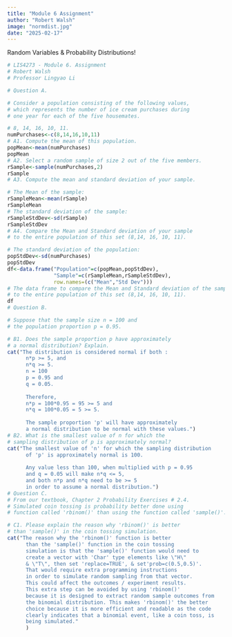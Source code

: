 ```yaml
---
title: "Module 6 Assignment"
author: "Robert Walsh"
image: "normdist.jpg"
date: "2025-02-17"
---
```


Random Variables & Probability Distributions!

```r
# LIS4273 - Module 6. Assignment
# Robert Walsh
# Professor Lingyao Li

# Question A.

# Consider a population consisting of the following values,
# which represents the number of ice cream purchases during
# one year for each of the five housemates.

# 8, 14, 16, 10, 11.
numPurchases<-c(8,14,16,10,11)
# A1. Compute the mean of this population.
popMean<-mean(numPurchases)
popMean
# A2. Select a random sample of size 2 out of the five members.
rSample<-sample(numPurchases,2)
rSample
# A3. Compute the mean and standard deviation of your sample.

# The Mean of the sample:
rSampleMean<-mean(rSample)
rSampleMean
# The standard deviation of the sample:
rSampleStdDev<-sd(rSample)
rSampleStdDev
# A4. Compare the Mean and Standard deviation of your sample
# to the entire population of this set (8,14, 16, 10, 11).

# The standard deviation of the population:
popStdDev<-sd(numPurchases)
popStdDev
df<-data.frame("Population"=c(popMean,popStdDev),
               "Sample"=c(rSampleMean,rSampleStdDev),
               row.names=(c("Mean","Std Dev")))
# The data frame to compare the Mean and Standard deviation of the sample
# to the entire population of this set (8,14, 16, 10, 11).
df
# Question B. 

# Suppose that the sample size n = 100 and
# the population proportion p = 0.95.

# B1. Does the sample proportion p have approximately
# a normal distribution? Explain.
cat("The distribution is considered normal if both :
      n*p >= 5, and
      n*q >= 5.
      n = 100
      p = 0.95 and 
      q = 0.05.
      
      Therefore,
      n*p = 100*0.95 = 95 >= 5 and
      n*q = 100*0.05 = 5 >= 5.
      
      The sample proportion 'p' will have approximately
      a normal distribution to be normal with these values.")
# B2. What is the smallest value of n for which the
# sampling distribution of p is approximately normal?
cat("The smallest value of 'n' for which the sampling distribution
      of 'p' is approximately normal is 100.
      
      Any value less than 100, when multiplied with p = 0.95
      and q = 0.05 will make n*q <= 5,
      and both n*p and n*q need to be >= 5
      in order to assume a normal distribution.")
# Question C.
# From our textbook, Chapter 2 Probability Exercises # 2.4.
# Simulated coin tossing is probability better done using
# function called 'rbinom()' than using the function called 'sample()'.

# C1. Please explain the reason why 'rbinom()' is better
# than 'sample()' in the coin tossing simulation.
cat("The reason why the 'rbinom()' function is better
      than the 'sample()' function in the coin tossing
      simulation is that the 'sample()' function would need to
      create a vector with 'Char' type elements like \"H\"
      & \"T\", then set 'replace=TRUE', & set'prob=c(0.5,0.5)'.
      That would require extra programming instructions
      in order to simulate random sampling from that vector.
      This could affect the outcomes / experiment results. 
      This extra step can be avoided by using 'rbinom()'
      because it is designed to extract random sample outcomes from
      the binomial distribution. This makes 'rbinom()' the better
      choice because it is more efficient and readable as the code 
      clearly indicates that a binomial event, like a coin toss, is 
      being simulated."
      )
```

